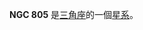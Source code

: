 {{NGCInfoBox|NGCID=NGC 805|發現者=德亞瑞司特|發現日期=1864年9月26日|其他編號=UGC 1566,MCG 5-5-50,ZWG 503.82|曆元=J2000.0|赤經=2時4分29.5秒
|赤緯=28°48'46"|星座=三角座|星體=星系|星等=14.3|表面亮度=13.9|藍等=15.3}}

'''NGC 805''' 是[[三角座|三角座]]的一個[[星系|星系]]。

{{NGCReference|805}}
{{Catalogs|NGC=805}}